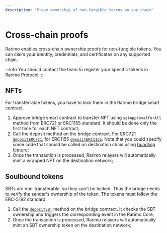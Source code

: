 ```yaml
---
description: 'Prove ownership of non-fungible tokens on any chain'
---
```


# Cross-chain proofs

Rarimo enables cross-chain ownership proofs for non-fungible tokens. You can claim your identity, credentials, and certificates on any supported chain.

:::info
You should contact the team to register your specific tokens in Rarimo Protocol.
:::

## NFTs

For transferrable tokens, you have to lock them in the Rarimo bridge smart contract.

1. Approve bridge smart contract to transfer NFT using `setApprovalForAll` method from <OutLink href="https://github.com/OpenZeppelin/openzeppelin-contracts/blob/master/contracts/token/ERC721/ERC721.sol#L136">ERC721</OutLink> or <OutLink href="https://github.com/OpenZeppelin/openzeppelin-contracts/blob/master/contracts/token/ERC1155/ERC1155.sol#L100">ERC1155</OutLink> standard. It should be done only the first time for each NFT contract;
1. Call the deposit method on the bridge contract. For ERC721 [`depositERC721`](/products/bridging-protocol/smart-contracts-reference/evm#depositerc721), for ERC1155 [`depositERC1155`](/products/bridging-protocol/smart-contracts-reference/evm#depositerc1155). Note that you could specify some code that should be called on destination chain using [bundling feature](/products/bridging-protocol/guide-how-to-bundle-transactions);
1. Once the transaction is processed, Rarimo relayers will automatically mint a wrapped NFT on the destination network;

## Soulbound tokens

SBTs are non-transferable, so they can't be locked. Thus the bridge needs to verify the sender's ownership of the token. The tokens must follow the <OutLink href="https://eips.ethereum.org/EIPS/eip-5192">ERC-5192 standard</OutLink>.

1. Call the [`depositSBT`](/products/bridging-protocol/smart-contracts-reference/evm#depositsbt) method on the bridge contract. It checks the SBT ownership and triggers the corresponding event in the Rarimo Core;
1. Once the transaction is processed, Rarimo relayers will automatically mint an SBT ownership token on the destination network;
